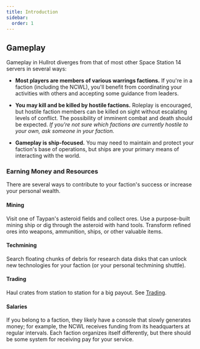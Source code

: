 ```yaml
---
title: Introduction
sidebar:
  order: 1
---
```


## Gameplay

Gameplay in Hullrot diverges from that of most other Space Station 14 servers in several ways:

- **Most players are members of various warrings factions.** If you're in a faction (including the NCWL), you'll benefit from coordinating your activities with others and accepting some guidance from leaders.

- **You may kill and be killed by hostile factions.** Roleplay is encouraged, but hostile faction members can be killed on sight without escalating levels of conflict. The possibility of imminent combat and death should be expected. *If you're not sure which factions are currently hostile to your own, ask someone in your faction.*

- **Gameplay is ship-focused.** You may need to maintain and protect your faction's base of operations, but ships are your primary means of interacting with the world.

### Earning Money and Resources

There are several ways to contribute to your faction's success or increase your personal wealth.

#### Mining

Visit one of Taypan's asteroid fields and collect ores. Use a purpose-built mining ship or dig through the asteroid with hand tools. Transform refined ores into weapons, ammunition, ships, or other valuable items.

#### Techmining

Search floating chunks of debris for research data disks that can unlock new technologies for your faction (or your personal techmining shuttle).

#### Trading

Haul crates from station to station for a big payout. See [Trading](../trading/).

#### Salaries

If you belong to a faction, they likely have a console that slowly generates money; for example, the NCWL receives funding from its headquarters at regular intervals. Each faction organizes itself differently, but there should be some system for receiving pay for your service.
